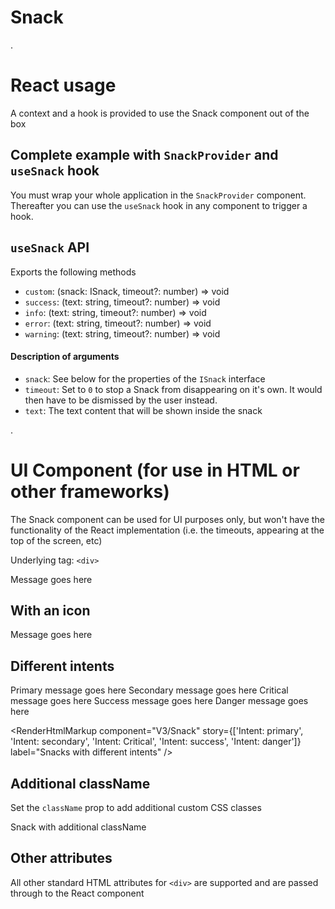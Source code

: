 
<Meta title="V3/Snack" component={Snack} />

# Snack

.

# React usage

A context and a hook is provided to use the Snack component out of the box

## Complete example with `SnackProvider` and `useSnack` hook

<Canvas>
  <Story name="useSnack hook">
    <SnackProvider>
      <UseSnackHookStory />
    </SnackProvider>
  </Story>
</Canvas>

You must wrap your whole application in the `SnackProvider` component. Thereafter you can use the `useSnack` hook in any component to trigger a hook.

## `useSnack` API

Exports the following methods

- `custom`: (snack: ISnack, timeout?: number) => void
- `success`: (text: string, timeout?: number) => void
- `info`: (text: string, timeout?: number) => void
- `error`: (text: string, timeout?: number) => void
- `warning`: (text: string, timeout?: number) => void

#### Description of arguments

- `snack`: See below for the properties of the `ISnack` interface
- `timeout`: Set to `0` to stop a Snack from disappearing on it's own. It would then have to be dismissed by the user instead.
- `text`: The text content that will be shown inside the snack

.

# UI Component (for use in HTML or other frameworks)

The Snack component can be used for UI purposes only, but won't have the functionality of the React implementation (i.e. the timeouts, appearing at the top of the screen, etc)

Underlying tag: `<div>`

<Canvas>
  <Story name="Default Usage">
    <Snack>Message goes here</Snack>
  </Story>
</Canvas>

<RenderHtmlMarkup component="V3/Snack" story="Default Usage" />

<ArgsTable of={Snack} />

## With an icon

<Canvas>
  <Story name="With an icon">
    <Snack icon="info">Message goes here</Snack>
  </Story>
</Canvas>

<RenderHtmlMarkup component="V3/Snack" story="With an icon" />

## Different intents

<Canvas>
  <Story name="Intent: primary">
    <Snack icon="info" intent="primary">
      Primary message goes here
    </Snack>
  </Story>
  <Story name="Intent: secondary">
    <Snack intent="secondary" icon="info">
      Secondary message goes here
    </Snack>
  </Story>
  <Story name="Intent: Critical">
    <Snack intent="critical" icon="warning">
      Critical message goes here
    </Snack>
  </Story>
  <Story name="Intent: success">
    <Snack intent="success" icon="thick">
      Success message goes here
    </Snack>
  </Story>
  <Story name="Intent: danger">
    <Snack intent="danger" icon="error">
      Danger message goes here
    </Snack>
  </Story>
</Canvas>

<RenderHtmlMarkup
  component="V3/Snack"
  story={['Intent: primary', 'Intent: secondary', 'Intent: Critical', 'Intent: success', 'Intent: danger']}
  label="Snacks with different intents"
/>

## Additional className

Set the `className` prop to add additional custom CSS classes

<Canvas>
  <Story name="Additional className">
    <Snack className="my-custom-className">Snack with additional className</Snack>
  </Story>
</Canvas>

## Other attributes

All other standard HTML attributes for `<div>` are supported and are passed through to the React component
